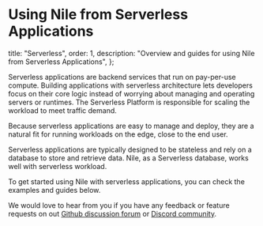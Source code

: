 # Using Nile from Serverless Applications

  title: "Serverless",
  order: 1,
  description:
    "Overview and guides for using Nile from Serverless Applications",
};

Serverless applications are backend services that run on pay-per-use compute.
Building applications with serverless architecture lets developers focus on their core logic instead of worrying about
managing and operating servers or runtimes. The Serverless Platform is responsible for scaling the workload to meet traffic demand.

Because serverless applications are easy to manage and deploy, they are a natural fit for running workloads on the edge, close to the end user.

Serverless applications are typically designed to be stateless and rely on a database to store and retrieve data.
Nile, as a Serverless database, works well with serverless workload.

To get started using Nile with serverless applications, you can check the examples and guides below.

We would love to hear from you if you have any feedback or feature requests on out [Github discussion forum](https://github.com/orgs/niledatabase/discussions) or [Discord community](https://discord.gg/8UuBB84tTy).

<Cards>
  <Card file="./lambda.mdx" root="serverless" />
</Cards>

